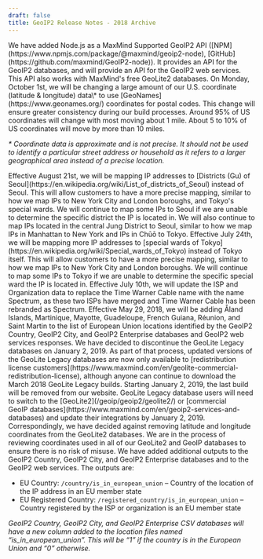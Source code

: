 ```yaml
---
draft: false
title: GeoIP2 Release Notes - 2018 Archive
---
```


<ReleaseNote date="2018-11-19" title="Initial release of GeoIP2-node">
We have added Node.js as a MaxMind Supported GeoIP2 API
([NPM](https://www.npmjs.com/package/@maxmind/geoip2-node),
[GitHub](https://github.com/maxmind/GeoIP2-node)). It provides an API for the
GeoIP2 databases, and will provide an API for the GeoIP2 web
services. This API also works with MaxMind's free GeoLite2 databases.
</ReleaseNote>

<ReleaseNote date="2018-09-21" title="Changes to US coordinate data">
On Monday, October 1st, we will be changing a large amount of our U.S.
coordinate (latitude & longitude) data\* to use
[GeoNames](https://www.geonames.org/) coordinates for postal codes. This change
will ensure greater consistency during our build processes. Around 95% of US
coordinates will change with most moving about 1 mile. About 5 to 10% of US
coordinates will move by more than 10 miles.

_\* Coordinate data is approximate and is not precise. It should not be used to
identify a particular street address or household as it refers to a larger
geographical area instead of a precise location._

</ReleaseNote>

<ReleaseNote date="2018-08-14" title="Mapping IPs to districts of Seoul">
Effective August 21st, we will be mapping IP addresses to [Districts (Gu) of
Seoul](https://en.wikipedia.org/wiki/List_of_districts_of_Seoul) instead of
Seoul. This will allow customers to have a more precise mapping, similar to how
we map IPs to New York City and London boroughs, and Tokyo's special wards. We
will continue to map some IPs to Seoul if we are unable to determine the
specific district the IP is located in. We will also continue to map IPs
located in the central Jung District to Seoul, similar to how we map IPs in
Manhattan to New York and IPs in Chūō to Tokyo.
</ReleaseNote>

<ReleaseNote date="2018-07-17" title="Mapping more IPs to special wards of Tokyo">
Effective July 24th, we will be mapping more IP addresses to [special wards of
Tokyo](https://en.wikipedia.org/wiki/Special_wards_of_Tokyo) instead of Tokyo
itself. This will allow customers to have a more precise mapping, similar to
how we map IPs to New York City and London boroughs. We will continue to map
some IPs to Tokyo if we are unable to determine the specific special ward the
IP is located in.
</ReleaseNote>

<ReleaseNote date="2018-07-03" title="Renaming Time Warner Cable to Spectrum">
Effective July 10th, we will update the ISP and Organization data to replace
the Time Warner Cable name with the name Spectrum, as these two ISPs have
merged and Time Warner Cable has been rebranded as Spectrum.
</ReleaseNote>

 <ReleaseNote date="2018-05-25" title="New European Union locations added to GeoIP2 databases and services">
Effective May 29, 2018, we will be adding Åland Islands, Martinique, Mayotte,
Guadeloupe, French Guiana, Réunion, and Saint Martin to the list of European
Union locations identified by the GeoIP2 Country, GeoIP2 City, and GeoIP2
Enterprise databases and GeoIP2 web services responses.
</ReleaseNote>

 <ReleaseNote date="2018-04-18" title="Discontinuation of the GeoLite Legacy databases">
We have decided to discontinue the GeoLite Legacy databases on January 2,
2019. As part of that process, updated versions of the GeoLite Legacy databases
are now only available to [redistribution license
customers](https://www.maxmind.com/en/geolite-commercial-redistribution-license),
although anyone can continue to download the March 2018 GeoLite Legacy builds.
Starting January 2, 2019, the last build will be removed from our website.
GeoLite Legacy database users will need to switch to
the [GeoLite2](/geoip/geoip2/geolite2/) or [commercial
GeoIP databases](https://www.maxmind.com/en/geoip2-services-and-databases) and
update their integrations by January 2, 2019. Correspondingly, we have decided
against removing latitude and longitude coordinates from the GeoLite2
databases. We are in the process of reviewing coordinates used in all of our
GeoLite2 and GeoIP databases to ensure there is no risk of misuse.
</ReleaseNote>

 <ReleaseNote date="2018-02-13" title="EU Country outputs added to to GeoIP2 Country, City, Enterprise DBs and web service">
We have added additional outputs to the GeoIP2 Country, GeoIP2 City, and GeoIP2
Enterprise databases and to the GeoIP2 web services. The outputs are:

- EU Country: `/country/is_in_european_union` – Country of the location of the
  IP address in an EU member state
- EU Registered Country: `/registered_country/is_in_european_union` – Country
  registered by the ISP or organization is an EU member state

_GeoIP2 Country, GeoIP2 City, and GeoIP2 Enterprise CSV databases will have a
new column added to the location files named “is_in_european_union”. This will
be “1” if the country is in the European Union and “0” otherwise._

</ReleaseNote>
